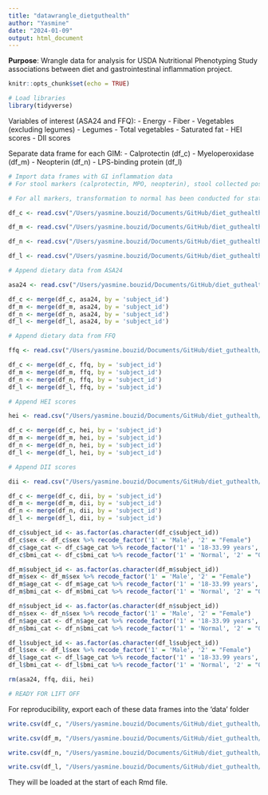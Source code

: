 ```yaml
---
title: "datawrangle_dietguthealth"
author: "Yasmine"
date: "2024-01-09"
output: html_document
---
```

**Purpose**: Wrangle data for analysis for USDA Nutritional Phenotyping Study associations between diet and gastrointestinal inflammation project. 

```r
knitr::opts_chunk$set(echo = TRUE)

# Load libraries 
library(tidyverse)
```

Variables of interest (ASA24 and FFQ): 
- Energy
- Fiber
- Vegetables (excluding legumes)
- Legumes
- Total vegetables 
- Saturated fat
- HEI scores
- DII scores

Separate data frame for each GIM:
- Calprotectin (df_c)
- Myeloperoxidase (df_m)
- Neopterin (df_n) 
- LPS-binding protein (df_l)


```r

# Import data frames with GI inflammation data 
# For stool markers (calprotectin, MPO, neopterin), stool collected post-V2 and stool processed >24h have been excluded

# For all markers, transformation to normal has been conducted for statistical tests: clpn_ln is (ln(x + 3)), mpo_ln is (ln(x + 1)), nptn_boxcox is Box Cox, lbp_ln is (ln(x + 1))

df_c <- read.csv("/Users/yasmine.bouzid/Documents/GitHub/diet_guthealth/data/calprotectin_data.csv", header = T)

df_m <- read.csv("/Users/yasmine.bouzid/Documents/GitHub/diet_guthealth/data/mpo_data.csv", header = T)

df_n <- read.csv("/Users/yasmine.bouzid/Documents/GitHub/diet_guthealth/data/neopterin_data.csv", header = T)

df_l <- read.csv("/Users/yasmine.bouzid/Documents/GitHub/diet_guthealth/data/lbp_data.csv", header = T)

```

```r

# Append dietary data from ASA24

asa24 <- read.csv("/Users/yasmine.bouzid/Documents/GitHub/diet_guthealth/data/forR_recall_data.csv", header = T)

df_c <- merge(df_c, asa24, by = 'subject_id')
df_m <- merge(df_m, asa24, by = 'subject_id')
df_n <- merge(df_n, asa24, by = 'subject_id')
df_l <- merge(df_l, asa24, by = 'subject_id')

# Append dietary data from FFQ

ffq <- read.csv("/Users/yasmine.bouzid/Documents/GitHub/diet_guthealth/data/forR_ffq_data.csv", header = T)

df_c <- merge(df_c, ffq, by = 'subject_id')
df_m <- merge(df_m, ffq, by = 'subject_id')
df_n <- merge(df_n, ffq, by = 'subject_id')
df_l <- merge(df_l, ffq, by = 'subject_id')

# Append HEI scores

hei <- read.csv("/Users/yasmine.bouzid/Documents/GitHub/diet_guthealth/data/forR_HEIscores.csv", header = T)

df_c <- merge(df_c, hei, by = 'subject_id')
df_m <- merge(df_m, hei, by = 'subject_id')
df_n <- merge(df_n, hei, by = 'subject_id')
df_l <- merge(df_l, hei, by = 'subject_id')

# Append DII scores 

dii <- read.csv("/Users/yasmine.bouzid/Documents/GitHub/diet_guthealth/data/forR_DIIscores.csv", header = T)

df_c <- merge(df_c, dii, by = 'subject_id')
df_m <- merge(df_m, dii, by = 'subject_id')
df_n <- merge(df_n, dii, by = 'subject_id')
df_l <- merge(df_l, dii, by = 'subject_id')

```

```r

df_c$subject_id <- as.factor(as.character(df_c$subject_id))
df_c$sex <- df_c$sex %>% recode_factor('1' = 'Male', '2' = "Female")
df_c$age_cat <- df_c$age_cat %>% recode_factor('1' = '18-33.99 years', '2' = "34-49.99 years", '3' = "50-65 years")
df_c$bmi_cat <- df_c$bmi_cat %>% recode_factor('1' = 'Normal', '2' = "Overweight", '3' = "Obese")

df_m$subject_id <- as.factor(as.character(df_m$subject_id))
df_m$sex <- df_m$sex %>% recode_factor('1' = 'Male', '2' = "Female")
df_m$age_cat <- df_m$age_cat %>% recode_factor('1' = '18-33.99 years', '2' = "34-49.99 years", '3' = "50-65 years")
df_m$bmi_cat <- df_m$bmi_cat %>% recode_factor('1' = 'Normal', '2' = "Overweight", '3' = "Obese")

df_n$subject_id <- as.factor(as.character(df_n$subject_id))
df_n$sex <- df_n$sex %>% recode_factor('1' = 'Male', '2' = "Female")
df_n$age_cat <- df_n$age_cat %>% recode_factor('1' = '18-33.99 years', '2' = "34-49.99 years", '3' = "50-65 years")
df_n$bmi_cat <- df_n$bmi_cat %>% recode_factor('1' = 'Normal', '2' = "Overweight", '3' = "Obese")

df_l$subject_id <- as.factor(as.character(df_l$subject_id))
df_l$sex <- df_l$sex %>% recode_factor('1' = 'Male', '2' = "Female")
df_l$age_cat <- df_l$age_cat %>% recode_factor('1' = '18-33.99 years', '2' = "34-49.99 years", '3' = "50-65 years")
df_l$bmi_cat <- df_l$bmi_cat %>% recode_factor('1' = 'Normal', '2' = "Overweight", '3' = "Obese")

rm(asa24, ffq, dii, hei)

# READY FOR LIFT OFF

```

For reproducibility, export each of these data frames into the 'data' folder
```r

write.csv(df_c, "/Users/yasmine.bouzid/Documents/GitHub/diet_guthealth/data/df_c.csv", row.names = F)

write.csv(df_m, "/Users/yasmine.bouzid/Documents/GitHub/diet_guthealth/data/df_m.csv", row.names = F)

write.csv(df_n, "/Users/yasmine.bouzid/Documents/GitHub/diet_guthealth/data/df_n.csv", row.names = F)

write.csv(df_l, "/Users/yasmine.bouzid/Documents/GitHub/diet_guthealth/data/df_l.csv", row.names = F)

```

They will be loaded at the start of each Rmd file. 

